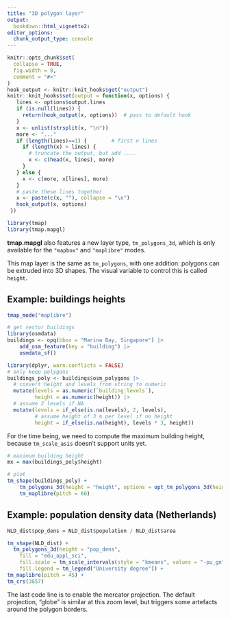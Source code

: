 ```yaml
---
title: "3D polygon layer"
output: 
  bookdown::html_vignette2:
editor_options: 
  chunk_output_type: console
---
```


```r
knitr::opts_chunk$set(
  collapse = TRUE,
  fig.width = 8,
  comment = "#>"
)
hook_output <- knitr::knit_hooks$get("output")
knitr::knit_hooks$set(output = function(x, options) {
   lines <- options$output.lines
   if (is.null(lines)) {
     return(hook_output(x, options))  # pass to default hook
   }
   x <- unlist(strsplit(x, "\n"))
   more <- "..."
   if (length(lines)==1) {        # first n lines
     if (length(x) > lines) {
       # truncate the output, but add ....
       x <- c(head(x, lines), more)
     }
   } else {
     x <- c(more, x[lines], more)
   }
   # paste these lines together
   x <- paste(c(x, ""), collapse = "\n")
   hook_output(x, options)
 })

```

```r
library(tmap)
library(tmap.mapgl)
```


**tmap.mapgl** also features a new layer type, `tm_polygons_3d`, which is only available for the `"mapbox"` and `"maplibre"` modes.

This map layer is the same as `tm_polygons`, with one addition: polygons can be extruded into 3D shapes. The visual variable to control this is called `height`.



## Example: buildings heights

```r
tmap_mode("maplibre")

# get vector buildings
library(osmdata)
buildings <- opq(bbox = "Marina Bay, Singapore") |>
	add_osm_feature(key = "building") |>
	osmdata_sf()

library(dplyr, warn.conflicts = FALSE)
# only keep polygons
buildings_poly <- buildings$osm_polygons |>
  # convert height and levels from string to numeric
  mutate(levels = as.numeric(`building:levels`),
         height = as.numeric(height)) |>
  # assume 2 levels if NA
  mutate(levels = if_else(is.na(levels), 2, levels),
         # assume height of 3 m per level if no height
         height = if_else(is.na(height), levels * 3, height))
```

For the time being, we need to compute the maximum building height, because `tm_scale_asis` doesn't support units yet.

```r
# maximum building height
mx = max(buildings_poly$height)

# plot
tm_shape(buildings_poly) +
	tm_polygons_3d(height = "height", options = opt_tm_polygons_3d(height.max = mx)) + 
	tm_maplibre(pitch = 60)
```

## Example: population density data (Netherlands)

```r
NLD_dist$pop_dens = NLD_dist$population / NLD_dist$area

tm_shape(NLD_dist) +
  tm_polygons_3d(height = "pop_dens",
    fill = "edu_appl_sci",
    fill.scale = tm_scale_intervals(style = "kmeans", values = "-pu_gn"),
    fill.legend = tm_legend("University degree")) +
tm_maplibre(pitch = 45) +
tm_crs(3857)
```

The last code line is to enable the mercator projection. The default projection, "globe" is similar at this zoom level, but triggers some artefacts around the polygon borders.
